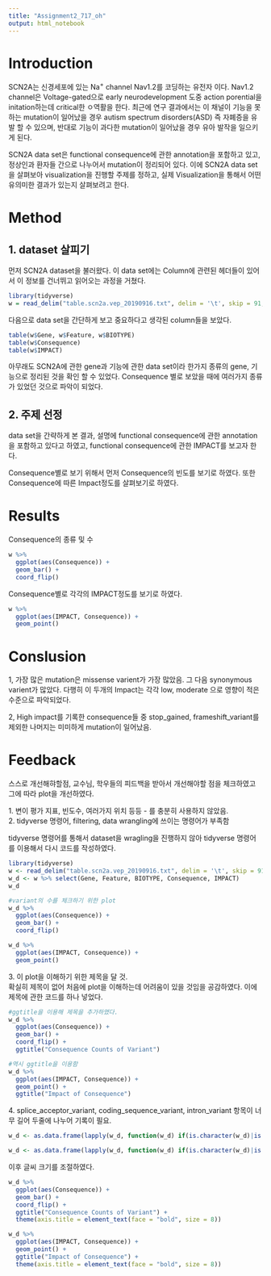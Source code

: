```yaml
---
title: "Assignment2_717_oh"
output: html_notebook
---
```


# Introduction
SCN2A는 신경세포에 있는 Na<sup>+</sup> channel Nav1.2를 코딩하는 유전자 이다. Nav1.2 channel은 Voltage-gated으로 early neurodevelopment 도중 action porential을 initation하는데 critical한 ㅇ역활을 한다. 최근에 연구 결과에서는 이 채널이 기능을 못하는 mutation이 일어났을 경우 autism spectrum disorders(ASD) 즉 자폐증을 유발 할 수 있으며, 반대로 기능이 과다한 mutation이 일어났을 경우 유아 발작을 일으키게 된다.

SCN2A data set은 functional consequence에 관한 annotation을 포함하고 있고, 정상인과 환자들 간으로 나누어서 mutation이 정리되어 있다.
이에 SCN2A data set을 살펴보아 visualization을 진행할 주제를 정하고, 실제 Visualization을 통해서 어떤 유의미한 결과가 있는지 살펴보려고 한다.

# Method
## 1. dataset 살피기
먼저 SCN2A dataset을 불러왔다. 이 data set에는 Column에 관련된 헤더들이 있어서 이 정보를 건너뛰고 읽어오는 과정을 거쳤다.

```r
library(tidyverse)
w = read_delim("table.scn2a.vep_20190916.txt", delim = '\t', skip = 91, progress = F)
```


다음으로 data set을 간단하게 보고 중요하다고 생각된 column들을 보았다. 
```r
table(w$Gene, w$Feature, w$BIOTYPE)
table(w$Consequence)
table(w$IMPACT)
```


아무래도 SCN2A에 관한 gene과 기능에 관한 data set이라 한가지 종류의 gene, 기능으로 정리된 것을 확인 할 수 있었다. Consequence 별로 보았을 때에 여러가지 종류가 있었던 것으로 파악이 되었다. 

## 2. 주제 선정 

data set을 간략하게 본 결과, 설명에 functional consequence에 관한 annotation을 포함하고 있다고 하였고, functional consequence에 관한 IMPACT를 보고자 한다.

Consequence별로 보기 위해서 먼저 Consequence의 빈도를 보기로 하였다. 또한 Consequence에 따른 Impact정도를 살펴보기로 하였다.


# Results
Consequence의 종류 및 수
```r
w %>% 
  ggplot(aes(Consequence)) +
  geom_bar() +
  coord_flip()
```

Consequence별로 각각의 IMPACT정도를 보기로 하였다.

```r
w %>%
  ggplot(aes(IMPACT, Consequence)) +
  geom_point()
```

# Conslusion
1, 가장 많은 mutation은 missense varient가 가장 많았음. 그 다음 synonymous varient가 많았다. 다행히 이 두개의 Impact는 각각 low, moderate 으로 영향이 적은 수준으로 파악되었다. 

2, High impact를 기록한 consequence들 중 stop_gained, frameshift_variant를 제외한 나머지는 미미하게 mutation이 일어났음.

# Feedback
스스로 개선해햐할점, 교수님, 학우들의 피드백을 받아서 개선해야할 점을 체크하였고 그에 따라 plot을 개선하였다.

1\. 변이 평가 지표, 빈도수, 여러가지 위치 등등 - 를 충분히 사용하지 않았음.  
2\. tidyverse 명령어, filtering, data wrangling에 쓰이는 명령어가 부족함  

tidyverse 명령어를 통해서 dataset을 wragling을 진행하지 않아 tidyverse 명령어를 이용해서 다시 코드를 작성하였다. 
```r
library(tidyverse)
w <- read_delim("table.scn2a.vep_20190916.txt", delim = '\t', skip = 91, progress = F)
w_d <- w %>% select(Gene, Feature, BIOTYPE, Consequence, IMPACT)
w_d
```
```r
#variant의 수를 체크하기 위한 plot
w_d %>% 
  ggplot(aes(Consequence)) +
  geom_bar() +
  coord_flip()
```
```r
w_d %>% 
  ggplot(aes(IMPACT, Consequence)) +
  geom_point()
```

3\. 이 plot을 이해하기 위한 제목을 달 것.   
확실히 제목이 없어 처음에 plot을 이해하는데 어려움이 있을 것임을 공감하였다. 
이에 제목에 관한 코드를 하나 넣었다.  
```r
#ggtitle을 이용해 제목을 추가하였다.
w_d %>% 
  ggplot(aes(Consequence)) +
  geom_bar() +
  coord_flip() +
  ggtitle("Consequence Counts of Variant")
```

```r
#역시 ggtitle을 이용함
w_d %>% 
  ggplot(aes(IMPACT, Consequence)) +
  geom_point() +
  ggtitle("Impact of Consequence")
```

4\. splice_acceptor_variant, coding_sequence_variant, intron_variant 항목이 너무 길어 두줄에 나누어 기록이 필요.  
```r
w_d <- as.data.frame(lapply(w_d, function(w_d) if(is.character(w_d)|is.factor(w_d)) gsub("splice_acceptor_variant,coding_sequence_variant,intron_variant", "splice_acceptor_variant,\n coding_sequence_variant,\n intron_variant", w_d) else(w_d)))

w_d <- as.data.frame(lapply(w_d, function(w_d) if(is.character(w_d)|is.factor(w_d)) gsub("missense_variant,splice_region_variant", "missense_variant,\n splice_region_variant", w_d) else(w_d)))
```

이후 글씨 크기를 조절하였다.
```r
w_d %>% 
  ggplot(aes(Consequence)) +
  geom_bar() +
  coord_flip() +
  ggtitle("Consequence Counts of Variant") +
  theme(axis.title = element_text(face = "bold", size = 8)) 
````

```r
w_d %>% 
  ggplot(aes(IMPACT, Consequence)) +
  geom_point() +
  ggtitle("Impact of Consequence") +
  theme(axis.title = element_text(face = "bold", size = 8)) 
```
